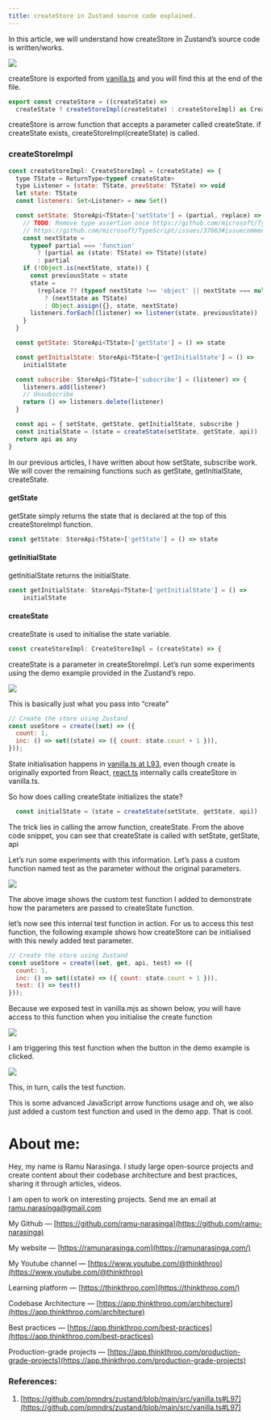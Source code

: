 ```yaml
---
title: createStore in Zustand source code explained.
---
```


In this article, we will understand how createStore in Zustand’s source code is written/works.

![](https://cdn-images-1.medium.com/max/1000/1*DZYFn7JU3OzQk9DOEIExXA.png)

createStore is exported from [vanilla.ts](https://github.com/pmndrs/zustand/blob/main/src/vanilla.ts#L9) and you will find this at the end of the file.

```javascript
export const createStore = ((createState) =>
  createState ? createStoreImpl(createState) : createStoreImpl) as CreateStore
```

createStore is arrow function that accepts a parameter called createState. if createState exists, createStoreImpl(createState) is called.

### createStoreImpl

```javascript
const createStoreImpl: CreateStoreImpl = (createState) => {
  type TState = ReturnType<typeof createState>
  type Listener = (state: TState, prevState: TState) => void
  let state: TState
  const listeners: Set<Listener> = new Set()

  const setState: StoreApi<TState>['setState'] = (partial, replace) => {
    // TODO: Remove type assertion once https://github.com/microsoft/TypeScript/issues/37663 is resolved
    // https://github.com/microsoft/TypeScript/issues/37663#issuecomment-759728342
    const nextState =
      typeof partial === 'function'
        ? (partial as (state: TState) => TState)(state)
        : partial
    if (!Object.is(nextState, state)) {
      const previousState = state
      state =
        (replace ?? (typeof nextState !== 'object' || nextState === null))
          ? (nextState as TState)
          : Object.assign({}, state, nextState)
      listeners.forEach((listener) => listener(state, previousState))
    }
  }

  const getState: StoreApi<TState>['getState'] = () => state

  const getInitialState: StoreApi<TState>['getInitialState'] = () =>
    initialState

  const subscribe: StoreApi<TState>['subscribe'] = (listener) => {
    listeners.add(listener)
    // Unsubscribe
    return () => listeners.delete(listener)
  }

  const api = { setState, getState, getInitialState, subscribe }
  const initialState = (state = createState(setState, getState, api))
  return api as any
}
```

In our previous articles, I have written about how setState, subscribe work. We will cover the remaining functions such as getState, getInitialState, createState.

#### getState

getState simply returns the state that is declared at the top of this createStoreImpl function.

```javascript
const getState: StoreApi<TState>['getState'] = () => state
```

#### getInitialState

getInitialState returns the initialState.

```javascript
const getInitialState: StoreApi<TState>['getInitialState'] = () =>
    initialState
```

#### createState

createState is used to initialise the state variable.

```javascript
const createStoreImpl: CreateStoreImpl = (createState) => {
```

createState is a parameter in createStoreImpl. Let’s run some experiments using the demo example provided in the Zustand’s repo.

![](https://cdn-images-1.medium.com/max/1000/1*4O0mYmQi7Iwg9bFdoHdUJg.png)

This is basically just what you pass into “create”

```javascript
// Create the store using Zustand
const useStore = create((set) => ({
  count: 1,
  inc: () => set((state) => ({ count: state.count + 1 })),
}));
```

State initialisation happens in [vanilla.ts at L93](https://github.com/pmndrs/zustand/blob/main/src/vanilla.ts#L93C3-L93C70), even though create is originally exported from React, [react.ts](https://github.com/pmndrs/zustand/blob/main/src/react.ts) internally calls createStore in vanilla.ts.

So how does calling createState initializes the state?

```javascript
  const initialState = (state = createState(setState, getState, api))
```

The trick lies in calling the arrow function, createState. From the above code snippet, you can see that createState is called with setState, getState, api

Let’s run some experiments with this information. Let’s pass a custom function named test as the parameter without the original parameters.

![](https://cdn-images-1.medium.com/max/1000/1*sk5a2f94XnAA6iD3ohCQ5g.png)

The above image shows the custom test function I added to demonstrate how the parameters are passed to createState function.

let’s now see this internal test function in action. For us to access this test function, the following example shows how createStore can be initialised with this newly added test parameter.

```javascript
// Create the store using Zustand
const useStore = create((set, get, api, test) => ({
  count: 1,
  inc: () => set((state) => ({ count: state.count + 1 })),
  test: () => test() 
}));
```

Because we exposed test in vanilla.mjs as shown below, you will have access to this function when you initialise the create function

![](https://cdn-images-1.medium.com/max/1000/1*en9fBc6yZO8U0IHmnWMmPg.png)

I am triggering this test function when the button in the demo example is clicked.

![](https://cdn-images-1.medium.com/max/1000/1*lGrFilrA51cudi_SAoCIXQ.png)

This, in turn, calls the test function.

This is some advanced JavaScript arrow functions usage and oh, we also just added a custom test function and used in the demo app. That is cool.

# **About me:**

Hey, my name is Ramu Narasinga. I study large open-source projects and create content about their codebase architecture and best practices, sharing it through articles, videos.

I am open to work on interesting projects. Send me an email at ramu.narasinga@gmail.com

My Github — [https://github.com/ramu-narasinga](https://github.com/ramu-narasinga)

My website — [https://ramunarasinga.com](https://ramunarasinga.com/)

My Youtube channel — [https://www.youtube.com/@thinkthroo](https://www.youtube.com/@thinkthroo)

Learning platform — [https://thinkthroo.com](https://thinkthroo.com/)

Codebase Architecture — [https://app.thinkthroo.com/architecture](https://app.thinkthroo.com/architecture)

Best practices — [https://app.thinkthroo.com/best-practices](https://app.thinkthroo.com/best-practices)

Production-grade projects — [https://app.thinkthroo.com/production-grade-projects](https://app.thinkthroo.com/production-grade-projects)

### References:

1. [https://github.com/pmndrs/zustand/blob/main/src/vanilla.ts#L97](https://github.com/pmndrs/zustand/blob/main/src/vanilla.ts#L97)
